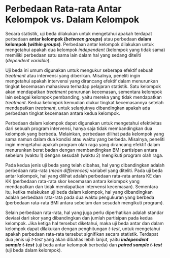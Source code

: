 # Perbedaan Rata-rata Antar Kelompok vs. Dalam Kelompok

Secara statistik, uji beda dilakukan untuk mengetahui apakah terdapat perbedaan **antar kelompok (*between groups*)** atau perbedaan **dalam kelompok (*within groups*)**. Perbedaan antar kelompok dilakukan untuk mengetahui apakah dua kelompok *independent* (kelompok yang tidak sama) memiliki perbedaan satu sama lain dalam hal yang sedang diteliti (*dependent variable*).

Uji beda ini umum digunakan untuk mengukur seberapa efektif sebuah *treatment* atau intervensi yang diberikan. Misalnya, peneliti ingin mengetahui apakah intervensi yang dirancang efektif dalam menurunkan tingkat kecemasan mahasiswa terhadap pelajaran statistik. Satu kelompok akan mendapatkan *treatment* penurunan kecemasan, sementara kelompok lain sebagai kelompok pembanding, yaitu mereka yang tidak mendapatkan *treatment*. Kedua kelompok kemudian diukur tingkat kecemasannya setelah mendapatkan *treatment*, untuk selanjutnya dibandingkan apakah ada perbedaan tingkat kecemasan antara kedua kelompok.

Perbedaan dalam kelompok dapat digunakan untuk mengetahui efektivitas dari sebuah program intervensi, hanya saja tidak membandingkan dua kelompok yang berbeda. Melainkan, perbedaan dilihat pada kelompok yang sama namun dalam dua kondisi atau waktu yang berbeda. Misalnya, peneliti ingin mengetahui apakah program olah raga yang dirancang efektif dalam menurunkan berat badan dengan membandingkan BMI partisipan antara sebelum (waktu 1) dengan sesudah (waktu 2) mengikuti program olah raga.

Pada kedua jenis uji beda yang telah dibahas, hal yang dibandingkan adalah perbedaan rata-rata (*mean differences)* variabel yang diteliti. Pada uji beda antar kelompok, hal yang dilihat adalah perbedaan rata-rata antara KE dan KK (perbedaan rata-rata skor kecemasan antara kelompok yang mendapatkan dan tidak mendapatkan intervensi kecemasan). Sementara itu, ketika melakukan uji beda dalam kelompok, hal yang dibandingkan adalah perbedaan rata-rata pada dua waktu pengukuran yang berbeda (perbedaan rata-rata BMI antara sebelum dan sesudah mengikuti program).

Selain perbedaan rata-rata, hal yang juga perlu diperhatikan adalah standar deviasi dari skor yang dibandingkan dan jumlah partisipan pada kedua kelompok. Jika ketiga hal tersebut diketahui, maka uji beda antar dan dalam kelompok dapat dilakukan dengan penghitungan *t-test*, untuk mengetahui apakah perbedaan rata-rata tersebut signifikan secara statistik. Terdapat dua jenis uji *t-test* yang akan dibahas lebih lanjut, yaitu ***independent sample t-test*** (uji beda antar kelompok berbeda) dan ***paired sample t-test*** (uji beda dalam kelompok)*.*
